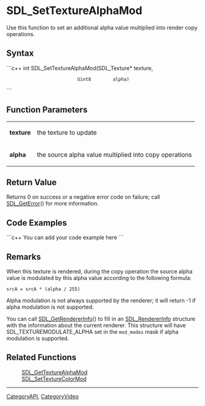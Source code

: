 <!-- pragma section-numbers off -->
<!-- pragma disable-camelcase -->

= SDL_SetTextureAlphaMod =
Use this function to set an additional alpha value multiplied into render copy operations.


== Syntax ==
```c++
int SDL_SetTextureAlphaMod(SDL_Texture* texture,
                           Uint8        alpha)
```

== Function Parameters ==
{|
|'''texture'''
|the texture to update
|-
|'''alpha'''
|the source alpha value multiplied into copy operations
|}

== Return Value ==
Returns 0 on success or a negative error code on failure; call [[SDL_GetError]]() for more information.

== Code Examples ==
```c++
You can add your code example here
```

== Remarks ==
When this texture is rendered, during the copy operation the source alpha value is modulated by this alpha value according to the following formula:
 <code>srcA = srcA * (alpha / 255)</code>

Alpha modulation is not always supported by the renderer; it will return -1 if alpha modulation is not supported.

You can call [[SDL_GetRendererInfo]]() to fill in an [[SDL_RendererInfo]] structure with the information about the current renderer.  This structure will have SDL_TEXTUREMODULATE_ALPHA set in the <code>mod_modes</code> mask if alpha modulation is supported.

== Related Functions ==
:[[SDL_GetTextureAlphaMod]]
:[[SDL_SetTextureColorMod]]

----
[[CategoryAPI]], [[CategoryVideo]]
